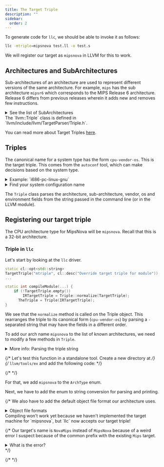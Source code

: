 ```yaml
---
title: The Target Triple
description: ""
sidebar:
  order: 2
---
```



To generate code for `llc`, we should be able to invoke it as follows:

```bash "-mtriple=mipsnova"
llc -mtriple=mipsnova test.ll -o test.s
```

We will register our target as `mipsnova` in LLVM for this to work.

## Architectures and SubArchitectures

Sub-architectures of an architecture are used to represent different versions of
the same architecture. For example, `mips` has the sub architecture `mipsr6` which
corresponds to the MIPS Release 6 architecture. Release 6 differs from previous releases
wherein it adds new and removes few instructions.

<details>
<summary>See the list of SubArchitectures</summary>
<CodeSnippet id="sub-arch"/>
</details>



<Aside title="In the source">
The `llvm::Triple` class is defined in `llvm/include/llvm/TargetParser/Triple.h`.

You can read more about Target Triples [here](https://wiki.osdev.org/Target_Triplet).
</Aside>

## Triples
The canonical name for a system type has the form `cpu-vendor-os`.
This is the target triple.
This comes from the `autoconf` tool, which can make decisions based on the
system type.

<details>
<summary>Example: `i686-pc-linux-gnu`</summary>

Breaking down,

- `i686` is the CPU architecture, which is a 32-bit Intel x86.
- `pc-linux` is the vendor, which is a generic PC.
- `gnu` is the operating system, which is GNU/Linux.

</details>

<details>
<summary> Find your system configuration name </summary>
To find your system configuration name, run this command:

```bash withOutput title="llvm-project"
> bash llvm/cmake/config.guess

x86_64-unknown-linux-gnu
```

To explore further, you can look into this
snippet from the `config.guess` file:
```bash withOutput title="from config.guess"
> UNAME_MACHINE=`(uname -m) 2>/dev/null` || UNAME_MACHINE=unknown
> UNAME_RELEASE=`(uname -r) 2>/dev/null` || UNAME_RELEASE=unknown
> UNAME_SYSTEM=`(uname -s) 2>/dev/null`  || UNAME_SYSTEM=unknown
> UNAME_VERSION=`(uname -v) 2>/dev/null` || UNAME_VERSION=unknown
> echo "${UNAME_MACHINE}:${UNAME_SYSTEM}:${UNAME_RELEASE}:${UNAME_VERSION}"

x86_64:Linux:5.15.153.1-microsoft-standard-WSL2:#1 SMP Fri Mar 29 23:14:13 UTC 2024
```
</details>

The `Triple` class parses the architecture, sub-architecture, vendor, os and environment
fields from the string passed in the command line (or in the LLVM module).

## Registering our target triple
The CPU architecture type for MipsNova will be `mipsnova`. Recall that this is
a 32-bit architecture.

### Triple in `llc`
Let's start by looking at the `llc` driver.

```cpp title="llvm/tools/llc/llc.cpp" {6-9} mark="Triple::normalize"
static cl::opt<std::string>
TargetTriple("mtriple", cl::desc("Override target triple for module"));
...

static int compileModule(...) {
    if (!TargetTriple.empty())
        IRTargetTriple = Triple::normalize(TargetTriple);
      TheTriple = Triple(IRTargetTriple);
}
```

We see that the `normalize` method is called on the Triple object.
This rearranges the triple to its canonical form (`cpu-vendor-os`) by parsing a `-`
separated string that may have the fields in a different order.


To add our arch name `mipsnova` to the list of known architectures, we need to
modify a few methods in `Triple`.

<details>
<summary>More info: Parsing the triple string</summary>
The constructor for `Triple` takes a string and parses it with these functions.
Right now we are interested in the `parseArch` method.
<CodeSnippet id="triple2" mark="parseArch" noContext noIns/>
</details>

{/* Let's test this function in a standalone tool. Create a new directory at */}
{/* `llvm/tools/ex` and add the following code: */}

{/* <CodeSnippet id="ex-cmake"/> */}

For that, we add `mipsnova` to the `ArchType` enum.

<CodeSnippet id="triple1" />

Next, we have to add the enum to string conversion for parsing and printing.

<CodeSnippet id="get-arch-type-name"/>
<CodeSnippet id="case-triple"/>
<CodeSnippet id="parse-arch-nova"/>

{/* We also have to add the default object file format our architecture uses.

<details>
<summary>Object file formats</summary>
There is a nice  */}

Since `mipsnova` is a 32-bit architecture, we mention that in `getArchPointerBitWidth`.

<CodeSnippet id="32-bit-nova-ptr"/>

`mipsnova` is already 32 bit, so add it after `mipsel` in `get32BitArchVariant`.

<CodeSnippet id="32bit-variant"/>

<CodeSnippet id="64bit-variant"/>

<Details title="Why is this required?">
I am not sure myself. It seems like this is used for the LLVM JIT engine but if you 
know more, please let me know (the GitHub repo url is at the top-right of this page!).
</Details>


### Setting up the target in CMake

The target files live in the `llvm/lib/Target/` directory.
We add our directory `Nova` here and add our target
the list of all targets in `llvm/CMakeLists.txt`.
<CodeSnippet id="nova-all-targets-cmake"/>

Create the `CMakeLists.txt` file in our `Nova` directory.
<CodeSnippet id="nova-cmake1"/>

{/* <Details title="Todo (for the author)" type="warning">
`LINK_COMPONENTS` does not appear to be required. Removing that section still compiles
`llc` with our target. Figure out why that is so.
</Details> */}

Finish by adding our source file `MipsNovaTargetMachine.cpp` to the same directory.
We will get back to this later to fill in the required methods. Right now, this will
enable us to compile `llc` with `mipsnova`.
<CodeSnippet id="nova-tm-cpp"/>

## Build LLVM with our target 
Now, build LLVM with the `Nova` target.

```bash Build LLVM
cd llvm-project

cmake -S llvm -B build -G Ninja \
      -DCMAKE_BUILD_TYPE=Release \
      -DLLVM_BUILD_TESTS=ON \
      -DLLVM_PARALLEL_LINK_JOBS=8 \
      -DLLVM_TARGETS_TO_BUILD='X86;Nova'

cmake --build build --target llc
```

Now we can see our target listed in the `llc` help output like so:
```bash withOutput "mipsnova"
> build/bin/llc -version
...
   mipsel   - MIPS (32-bit little endian)
   mipsnova - MipsNova (32-bit big endian)
   x86      - 32-bit X86: Pentium-Pro and above
...
```

<Details title="Running llc with mipsnova">
You can try running the following:
```bash "-mtriple=mipsnova" withOutput
> build/bin/llc -mtriple=mipsnova < /dev/null

PLEASE submit a bug report to https://github.com/llvm/llvm-project/issues/ and include the crash backtrace.
Stack dump:
0.      Program arguments: build/bin/llc -mtriple=mipsnova
 #0 0x000056117674c440 llvm::sys::PrintStackTrace(llvm::raw_ostream&, int) (build/bin/llc+0x1dce440)
...
```
<Details title="What happened?" type='danger'>
The target machine for `mipsnova` is not implemented yet. We will get to that in the next section.

Before registering the target, we would get this error:
```log wrap
llc: error: unable to get target for 'mipsnova', see --version and --triple.
```
</Details>
</Details>
Compiling won't work yet because we haven't implemented the target machine for `mipsnova`,
but `llc` now accepts our target triple!

{/* Our target's name is `NovaMips` instead of `MipsNova` because of a weird error I suspect because of the common prefix with the existing `Mips` target.
<details>
<summary>What is the error?</summary>
```
-- Clang version: 21.0.0git
CMake Error at cmake/modules/LLVM-Config.cmake:271 (message):
  Library 'Mips' is a direct reference to a target library for an omitted
  target.
Call Stack (most recent call first):
  cmake/modules/AddLLVM.cmake:779 (llvm_map_components_to_libnames)
  cmake/modules/AddLLVM.cmake:944 (llvm_add_library)
  tools/llvm-exegesis/lib/Mips/CMakeLists.txt:16 (add_llvm_library)
```
</details> */}

{/* <CodeSnippet id='start-target-cmake'/> */}